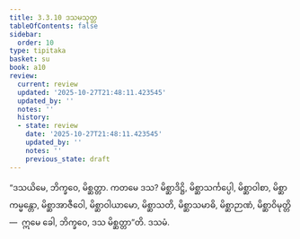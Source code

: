 ```yaml
---
title: 3.3.10 ဒသမသုတ္တ
tableOfContents: false
sidebar:
  order: 10
type: tipitaka
basket: su
book: a10
review:
  current: review
  updated: '2025-10-27T21:48:11.423545'
  updated_by: ''
  notes: ''
  history:
  - state: review
    date: '2025-10-27T21:48:11.423545'
    updated_by: ''
    notes: ''
    previous_state: draft
---
```



<ReviewStatus review={frontmatter.review} showDetails={true} />

<HypothesisAnnotation frontmatter={frontmatter} />

<DynamicBreadcrumb />

<Division number="132" book="a10" e="ch" v="17" p="452">

<Paragraph number="1100" book="a10">
“ဒသယိမေ, ဘိက္ခဝေ, မိစ္ဆတ္တာ. ကတမေ ဒသ? မိစ္ဆာဒိဋ္ဌိ, မိစ္ဆာသင်္ကပ္ပေါ, မိစ္ဆာဝါစာ, မိစ္ဆာကမ္မန္တော, မိစ္ဆာအာဇီဝေါ, မိစ္ဆာဝါယာမော, မိစ္ဆာသတိ, မိစ္ဆာသမာဓိ, မိစ္ဆာဉာဏံ, မိစ္ဆာဝိမုတ္တိ—  ဣမေ ခေါ, ဘိက္ခဝေ, ဒသ မိစ္ဆတ္တာ”တိ.

</Paragraph>
</Division>

<Paragraph number="1101" type="center" book="a10">
ဒသမံ.
</Paragraph>